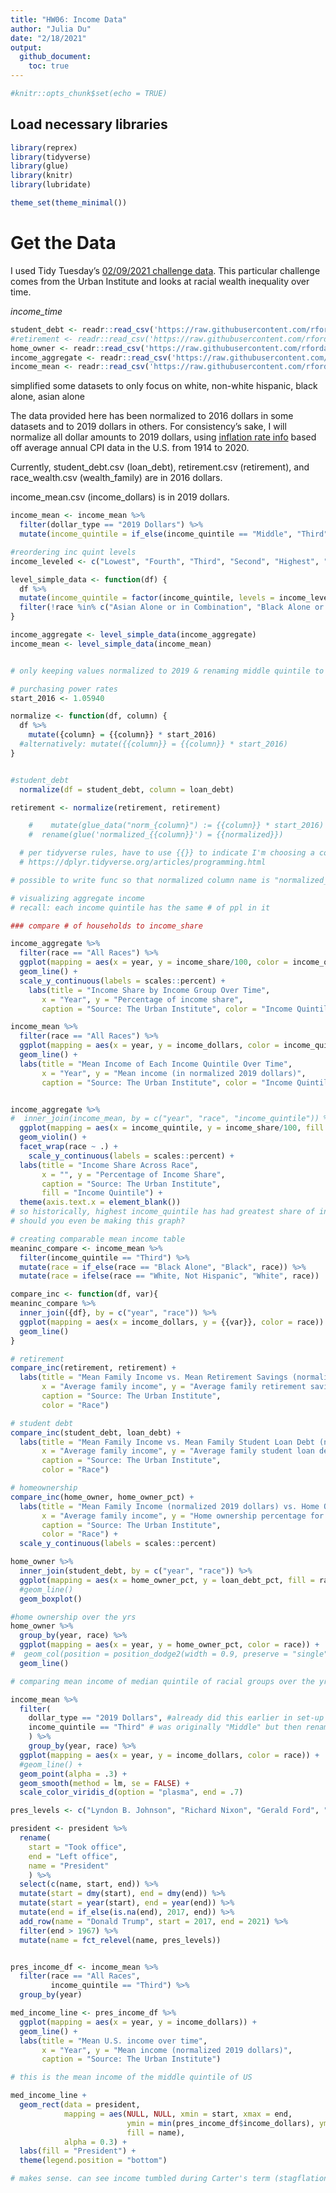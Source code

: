 ```yaml
---
title: "HW06: Income Data"
author: "Julia Du"
date: "2/18/2021"
output: 
  github_document:
    toc: true
---
```


```r
#knitr::opts_chunk$set(echo = TRUE)

```

## Load necessary libraries

```r
library(reprex)
library(tidyverse)
library(glue)
library(knitr)
library(lubridate)

theme_set(theme_minimal())
```

# Get the Data
I used Tidy Tuesday's [02/09/2021 challenge data](https://github.com/rfordatascience/tidytuesday/tree/master/data/2021/2021-02-09). This particular challenge comes from the Urban Institute and looks at racial wealth inequality over time.

*income_time*

```r
student_debt <- readr::read_csv('https://raw.githubusercontent.com/rfordatascience/tidytuesday/master/data/2021/2021-02-09/student_debt.csv')
#retirement <- readr::read_csv('https://raw.githubusercontent.com/rfordatascience/tidytuesday/master/data/2021/2021-02-09/retirement.csv')
home_owner <- readr::read_csv('https://raw.githubusercontent.com/rfordatascience/tidytuesday/master/data/2021/2021-02-09/home_owner.csv')
income_aggregate <- readr::read_csv('https://raw.githubusercontent.com/rfordatascience/tidytuesday/master/data/2021/2021-02-09/income_aggregate.csv')
income_mean <- readr::read_csv('https://raw.githubusercontent.com/rfordatascience/tidytuesday/master/data/2021/2021-02-09/income_mean.csv')

```

simplified some datasets to only focus on white, non-white hispanic, black alone, asian alone

The data provided here has been normalized to 2016 dollars in some datasets and to 2019 dollars in others. For consistency's sake, I will normalize all dollar amounts to 2019 dollars, using [inflation rate info](https://www.calculator.net/inflation-calculator.html?cstartingamount1=1&cinyear1=2016&coutyear1=2019&calctype=1&x=83&y=13) based off average annual CPI data in the U.S. from 1914 to 2020.

Currently, student_debt.csv (loan_debt), retirement.csv (retirement), and race_wealth.csv (wealth_family) are in 2016 dollars. 

income_mean.csv (income_dollars) is in 2019 dollars.


```r
income_mean <- income_mean %>%
  filter(dollar_type == "2019 Dollars") %>%
  mutate(income_quintile = if_else(income_quintile == "Middle", "Third", income_quintile))

#reordering inc quint levels
income_leveled <- c("Lowest", "Fourth", "Third", "Second", "Highest", "Top 5%")

level_simple_data <- function(df) {
  df %>%
  mutate(income_quintile = factor(income_quintile, levels = income_leveled)) %>%
  filter(!race %in% c("Asian Alone or in Combination", "Black Alone or in Combination", "White Alone"))
}

income_aggregate <- level_simple_data(income_aggregate) 
income_mean <- level_simple_data(income_mean)


# only keeping values normalized to 2019 & renaming middle quintile to "Third" for future df joining 

# purchasing power rates
start_2016 <- 1.05940

normalize <- function(df, column) {
  df %>%
    mutate({column} = {{column}} * start_2016) 
  #alternatively: mutate({{column}} = {{column}} * start_2016)
}


#student_debt 
  normalize(df = student_debt, column = loan_debt)

retirement <- normalize(retirement, retirement)

    #    mutate(glue_data("norm_{column}") := {{column}} * start_2016) 
    #  rename(glue('normalized_{{column}}') = {{normalized}})

  # per tidyverse rules, have to use {{}} to indicate I'm choosing a column 
  # https://dplyr.tidyverse.org/articles/programming.html 

# possible to write func so that normalized column name is "normalized_column"
```


```r
# visualizing aggregate income
# recall: each income quintile has the same # of ppl in it

### compare # of households to income_share

income_aggregate %>%
  filter(race == "All Races") %>%
  ggplot(mapping = aes(x = year, y = income_share/100, color = income_quintile, group = income_quintile)) +
  geom_line() +
  scale_y_continuous(labels = scales::percent) +
    labs(title = "Income Share by Income Group Over Time",
       x = "Year", y = "Percentage of income share",
       caption = "Source: The Urban Institute", color = "Income Quintile")

income_mean %>%
  filter(race == "All Races") %>%
  ggplot(mapping = aes(x = year, y = income_dollars, color = income_quintile, group = income_quintile)) +
  geom_line() +
  labs(title = "Mean Income of Each Income Quintile Over Time",
       x = "Year", y = "Mean income (in normalized 2019 dollars)",
       caption = "Source: The Urban Institute", color = "Income Quintile") 


income_aggregate %>%
#  inner_join(income_mean, by = c("year", "race", "income_quintile")) %>% 
  ggplot(mapping = aes(x = income_quintile, y = income_share/100, fill = income_quintile)) +
  geom_violin() +
  facet_wrap(race ~ .) +
    scale_y_continuous(labels = scales::percent) +
  labs(title = "Income Share Across Race",
       x = "", y = "Percentage of Income Share",
       caption = "Source: The Urban Institute",
       fill = "Income Quintile") +
  theme(axis.text.x = element_blank())
# so historically, highest income_quintile has had greatest share of income
# should you even be making this graph?
```

```r
# creating comparable mean income table 
meaninc_compare <- income_mean %>% 
  filter(income_quintile == "Third") %>%
  mutate(race = if_else(race == "Black Alone", "Black", race)) %>%
  mutate(race = ifelse(race == "White, Not Hispanic", "White", race))

compare_inc <- function(df, var){
meaninc_compare %>% 
  inner_join({df}, by = c("year", "race")) %>%
  ggplot(mapping = aes(x = income_dollars, y = {{var}}, color = race)) +
  geom_line()  
}

# retirement
compare_inc(retirement, retirement) +
  labs(title = "Mean Family Income vs. Mean Retirement Savings (normalized 2019 dollars)",
       x = "Average family income", y = "Average family retirement savings",
       caption = "Source: The Urban Institute",
       color = "Race") 

# student debt
compare_inc(student_debt, loan_debt) +
  labs(title = "Mean Family Income vs. Mean Family Student Loan Debt (normalized 2019 dollars)",
       x = "Average family income", y = "Average family student loan debt for aged 25-55",
       caption = "Source: The Urban Institute",
       color = "Race") 

# homeownership
compare_inc(home_owner, home_owner_pct) +
  labs(title = "Mean Family Income (normalized 2019 dollars) vs. Home Ownership",
       x = "Average family income", y = "Home ownership percentage for families",
       caption = "Source: The Urban Institute",
       color = "Race") +
  scale_y_continuous(labels = scales::percent)


```

```r
home_owner %>% 
  inner_join(student_debt, by = c("year", "race")) %>%
  ggplot(mapping = aes(x = home_owner_pct, y = loan_debt_pct, fill = race)) +
  #geom_line()
  geom_boxplot()

#home ownership over the yrs
home_owner %>%
  group_by(year, race) %>%
  ggplot(mapping = aes(x = year, y = home_owner_pct, color = race)) +
#  geom_col(position = position_dodge2(width = 0.9, preserve = "single"))
  geom_line()
```



```r
# comparing mean income of median quintile of racial groups over the yrs

income_mean %>%
  filter(
    dollar_type == "2019 Dollars", #already did this earlier in set-up
    income_quintile == "Third" # was originally "Middle" but then renamed this value
    ) %>%
    group_by(year, race) %>%
  ggplot(mapping = aes(x = year, y = income_dollars, color = race)) +
  #geom_line() +
  geom_point(alpha = .3) + 
  geom_smooth(method = lm, se = FALSE) +
  scale_color_viridis_d(option = "plasma", end = .7)

```



```r
pres_levels <- c("Lyndon B. Johnson", "Richard Nixon", "Gerald Ford", "Jimmy Carter", "Ronald Reagan", "George H. W. Bush", "Bill Clinton", "George W. Bush", "Barack Obama", "Donald Trump")

president <- president %>%
  rename(
    start = "Took office", 
    end = "Left office",
    name = "President"
    ) %>%
  select(c(name, start, end)) %>%
  mutate(start = dmy(start), end = dmy(end)) %>%
  mutate(start = year(start), end = year(end)) %>%
  mutate(end = if_else(is.na(end), 2017, end)) %>%
  add_row(name = "Donald Trump", start = 2017, end = 2021) %>%
  filter(end > 1967) %>%
  mutate(name = fct_relevel(name, pres_levels))


pres_income_df <- income_mean %>%
  filter(race == "All Races",
         income_quintile == "Third") %>%
  group_by(year)

med_income_line <- pres_income_df %>%
  ggplot(mapping = aes(x = year, y = income_dollars)) +
  geom_line() +
  labs(title = "Mean U.S. income over time",
       x = "Year", y = "Mean income (normalized 2019 dollars)",
       caption = "Source: The Urban Institute") 

# this is the mean income of the middle quintile of US

med_income_line + 
  geom_rect(data = president, 
            mapping = aes(NULL, NULL, xmin = start, xmax = end, 
                          ymin = min(pres_income_df$income_dollars), ymax = max(pres_income_df$income_dollars), 
                          fill = name), 
            alpha = 0.3) +
  labs(fill = "President") +
  theme(legend.position = "bottom")

# makes sense. can see income tumbled during Carter's term (stagflation of 1970s) as well as 1st part of Obama's term (08 financial crisis)
```